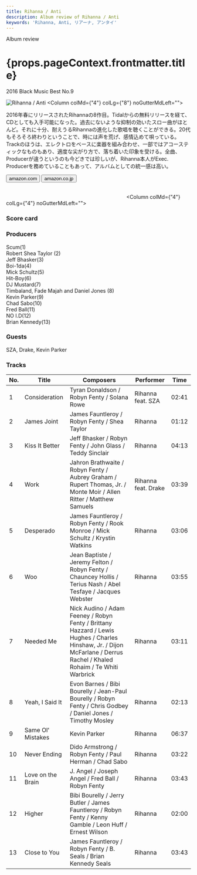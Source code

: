```yaml
---
title: Rihanna / Anti
description: Album review of Rihanna / Anti
keywords: 'Rihanna, Anti, リアーナ, アンタイ'
---
```



<p className="largeP">Album review</p>
<h1 className="h1--no--margin">{props.pageContext.frontmatter.title}</h1>
<p className="largeP"><Link to="/best50/2016/">2016 Black Music Best No.9</Link></p>

<Row  className="image-card-group">
	<Column colMd={"3"} colLg={"4"} noGutterMdLeft="">
       <ImageCard>

![Rihanna / Anti](../../images/cd/rihanna3L.jpg) 
</ImageCard>
	</Column>
	<Column colMd={"4"} colLg={"8"} noGutterMdLeft="">
	<p>
	2016年春にリリースされたRihannaの8作目。Tidalからの無料リリースを経て、CDとしても入手可能になった。過去にないような抑制の効いたスロー曲がほとんど。それに十分、耐えうるRihannaの進化した歌唱を聴くことができる。20代もそろそろ終わりということで、時には声を荒げ、感情込めて唄っている。Trackのほうは、エレクトロをベースに楽器を組み合わせ、一部ではアコースティックなものもあり、適度な尖がり方で、落ち着いた印象を受ける。全曲、Producerが違うというのも今どきでは珍しいが、Rihanna本人がExec. Producerを務めていることもあって、アルバムとしての統一感は高い。
	</p>
	<div>
	  <Button className="button-right-mergin"  href="https://amzn.to/2PU6d0Q" kind="primary" size="small" renderIcon={ArrowUpRight24}>
      amazon.com
    </Button>
    <Button className="button-right-mergin"  href="https://amzn.to/3arjPu0" kind="secondary" size="small" renderIcon={ArrowUpRight24}>
      amazon.co.jp
    </Button>
	</div>
	<a href="https://geo.music.apple.com/jp/album/anti-deluxe/1440933869?mt=1&app=music&ls=1&at=11lcug" style="display:inline-block;overflow:hidden;background:url(https://linkmaker.itunes.apple.com/ja-jp/lockup.svg?releaseDate=2016-01-28&kind=album&bubble=apple_music&style=mono-black) no-repeat;width:180px;height:45px;"></a>
	<a href="https://geo.music.apple.com/jp/album/anti/1440933547?app=itunes&at=11lcug" style="display:inline-block;overflow:hidden;background:url(https://linkmaker.itunes.apple.com/ja-jp/badge-lrg.svg?releaseDate=2016-01-28T00:00:00Z&kind=album&bubble=itunes_music) no-repeat;width:140px;height:45px;"></a>
	</Column>
</Row>
<Row >
	<Column colMd={"4"} colLg={"4"} noGutterMdLeft="">
<div>
  <h3>Score card</h3>
	<SliderJS1 value="5" />
  <SliderJS2 value="1" />
	<SliderJS3 value="1" />
  <SliderJS4 value="8" />
</div>
</Column>
<Column colMd={"8"} colLg={"8"} noGutterMdLeft="">
<div>
<h3>Producers</h3>
<p>
Scum(1)
<br/>Robert Shea Taylor (2)
<br/>Jeff Bhasker(3)
<br/>Boi-1da(4)
<br/>Mick Schultz(5)
<br/>Hit-Boy(6)
<br/>DJ Mustard(7)
<br/>Timbaland, Fade Majah and Daniel Jones (8)
<br/>Kevin Parker(9)
<br/>Chad Sabo(10)
<br/>Fred Ball(11)
<br/>NO I.D(12)
<br/>Brian Kennedy(13)
</p>
<h3>Guests</h3>
<p>
SZA, Drake, Kevin Parker
</p>
</div>
</Column>
</Row>

<h3>Tracks</h3>

| No. |	 Title            |	 Composers                                                                                                                                                             |	 Performer         | Time	 |
| --- |	----------------- |	 --------------------------------------------------------------------------------------------------------------------------------------------------------------------- | ------------------- | ----- |
|	1	  |	Consideration    	| Tyran Donaldson / Robyn Fenty / Solana Rowe                                                                                                                            | Rihanna feat. SZA   | 02:41 |
|	2	  |	James Joint      	| James Fauntleroy / Robyn Fenty / Shea Taylor                                                                                                                           | Rihanna             | 01:12 |
|	3	  |	Kiss It Better   	| Jeff Bhasker / Robyn Fenty / John Glass / Teddy Sinclair                                                                                                               | Rihanna             | 04:13 |
|	4	  |	Work             	| Jahron Brathwaite / Robyn Fenty / Aubrey Graham / Rupert Thomas, Jr. / Monte Moir / Allen Ritter / Matthew Samuels                                                     | Rihanna feat. Drake | 03:39 |
|	5	  |	Desperado        	| James Fauntleroy / Robyn Fenty / Rook Monroe / Mick Schultz / Krystin Watkins                                                                                          | Rihanna             | 03:06 |
|	6	  |	Woo              	| Jean Baptiste / Jeremy Felton / Robyn Fenty / Chauncey Hollis / Terius Nash / Abel Tesfaye / Jacques Webster                                                           | Rihanna             | 03:55 |
|	7	  |	Needed Me        	| Nick Audino / Adam Feeney / Robyn Fenty / Brittany Hazzard / Lewis Hughes / Charles Hinshaw, Jr. / Dijon McFarlane / Derrus Rachel / Khaled Rohaim / Te Whiti Warbrick | Rihanna             | 03:11 |
|	8	  |	Yeah, I Said It  	| Evon Barnes / Bibi Bourelly / Jean-Paul Bourelly / Robyn Fenty / Chris Godbey / Daniel Jones / Timothy Mosley                                                          | Rihanna             | 02:13 |
|	9	  |	Same Ol' Mistakes	| Kevin Parker                                                                                                                                                           | Rihanna             | 06:37 |
|	10	|	Never Ending     	| Dido Armstrong / Robyn Fenty / Paul Herman / Chad Sabo                                                                                                                 | Rihanna             | 03:22 |
|	11	|	Love on the Brain	| J. Angel / Joseph Angel / Fred Ball / Robyn Fenty                                                                                                                      | Rihanna             | 03:43 |
|	12	|	Higher           	| Bibi Bourelly / Jerry Butler / James Fauntleroy / Robyn Fenty / Kenny Gamble / Leon Huff / Ernest Wilson                                                               | Rihanna             | 02:00 |
|	13	|	Close to You     	| James Fauntleroy / Robyn Fenty / B. Seals / Brian Kennedy Seals                                                                                                        | Rihanna             | 03:43 |